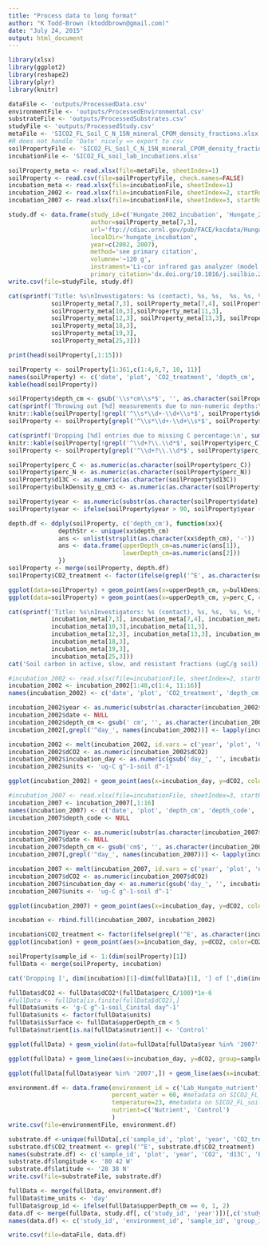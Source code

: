 ```yaml
---
title: "Process data to long format"
author: "K Todd-Brown (ktoddbrown@gmail.com)"
date: "July 24, 2015"
output: html_document
---
```


```r
library(xlsx)
library(ggplot2)
library(reshape2)
library(plyr)
library(knitr)
```

```r
dataFile <- 'outputs/ProcessedData.csv'
environmentFile <- 'outputs/ProcessedEnvironmental.csv'
substrateFile <- 'outputs/ProcessedSubstrates.csv'
studyFile <- 'outputs/ProcessedStudy.csv'
metaFile <- 'SICO2_FL_Soil_C_N_15N_mineral_CPOM_density_fractions.xlsx'
#R does not handle 'Date' nicely => export to csv
soilPropertyFile <- 'SICO2_FL_Soil_C_N_15N_mineral_CPOM_density_fractions_sheet5.csv'
incubationFile <- 'SICO2_FL_soil_lab_incubations.xlsx'
```

```r
soilProperty_meta <- read.xlsx(file=metaFile, sheetIndex=1)
soilProperty <- read.csv(file=soilPropertyFile, check.names=FALSE)
incubation_meta <- read.xlsx(file=incubationFile, sheetIndex=1)
incubation_2002 <- read.xlsx(file=incubationFile, sheetIndex=2, startRow=7)
incubation_2007 <- read.xlsx(file=incubationFile, sheetIndex=3, startRow=10)

```

```r
study.df <- data.frame(study_id=c('Hungate_2002_incubation', 'Hungate_2007_incubation'),
                       author=soilProperty_meta[7,3],
                       url='ftp://cdiac.ornl.gov/pub/FACE/kscdata/Hungate/',
                       localDir='hungate_incubation',
                       year=c(2002, 2007),
                       method='see primary citation',
                       volumne='~120 g',
                       instrament='Li-cor infrared gas analyzer (model Li-7000, Lincoln Nebraska)',
                       primary_citation='dx.doi.org/10.1016/j.soilbio.2008.09.016')
write.csv(file=studyFile, study.df)
```

```r
cat(sprintf('Title: %s\nInvestigators: %s (contact), %s, %s,  %s, %s, %s, %s, %s, %s\nStudy period:%s -- %s\nSite: %s [%sN x %sW at %s meters]\nAbstract: %s\nMethod: %s\nAssociated publication: %s\n', soilProperty_meta[6,3], 
            soilProperty_meta[7,3], soilProperty_meta[7,4], soilProperty_meta[7,5], soilProperty_meta[7,6],soilProperty_meta[7,7], soilProperty_meta[8,3], soilProperty_meta[8,4],soilProperty_meta[8,5],soilProperty_meta[8,6],
            soilProperty_meta[10,3],soilProperty_meta[11,3],
            soilProperty_meta[12,3], soilProperty_meta[13,3], soilProperty_meta[14,3], soilProperty_meta[15,3],
            soilProperty_meta[18,3],
            soilProperty_meta[19,3],
            soilProperty_meta[25,3]))
```

```r
print(head(soilProperty[,1:15]))

soilProperty <- soilProperty[1:361,c(1:4,6,7, 10, 11)]
names(soilProperty) <- c('date', 'plot', 'CO2_treatment', 'depth_cm', 'bulkDensity_g_cm3', 'd13C',  'perc_C', 'perc_N')
kable(head(soilProperty))

soilProperty$depth_cm <- gsub('\\s*cm\\s*$', '', as.character(soilProperty$depth_cm))
cat(sprintf('Throwing out [%d] measurements due to non-numeric depths:\n Ex:\n', sum(!grepl('^\\s*\\d+-\\d+\\s*$', soilProperty$depth_cm))))
knitr::kable(soilProperty[!grepl('^\\s*\\d+-\\d+\\s*$', soilProperty$depth_cm),])
soilProperty <- soilProperty[grepl('^\\s*\\d+-\\d+\\s*$', soilProperty$depth_cm),]

cat(sprintf('Dropping [%d] entries due to missing C percentage:\n', sum(!grepl('^\\d+?\\.\\d*$', soilProperty$perc_C))))
knitr::kable(soilProperty[!grepl('^\\d+?\\.\\d*$', soilProperty$perc_C),])
soilProperty <- soilProperty[grepl('^\\d+?\\.\\d*$', soilProperty$perc_C),]

soilProperty$perc_C <- as.numeric(as.character(soilProperty$perc_C))
soilProperty$perc_N <- as.numeric(as.character(soilProperty$perc_N))
soilProperty$d13C <- as.numeric(as.character(soilProperty$d13C))
soilProperty$bulkDensity_g_cm3 <- as.numeric(as.character(soilProperty$bulkDensity_g_cm3))

soilProperty$year <- as.numeric(substr(as.character(soilProperty$date), 5, 6))
soilProperty$year <- ifelse(soilProperty$year > 90, soilProperty$year + 1900, soilProperty$year + 2000)

depth.df <- ddply(soilProperty, c('depth_cm'), function(xx){
              depthStr <- unique(xx$depth_cm)
              ans <- unlist(strsplit(as.character(xx$depth_cm), '-'))
              ans <- data.frame(upperDepth_cm=as.numeric(ans[1]),
                                lowerDepth_cm=as.numeric(ans[2]))
              })
soilProperty <- merge(soilProperty, depth.df)
soilProperty$CO2_treatment <- factor(ifelse(grepl('^E', as.character(soilProperty$CO2_treatment)), 'Elevated', 'Ambient'))

ggplot(data=soilProperty) + geom_point(aes(x=upperDepth_cm, y=bulkDensity_g_cm3, color=CO2_treatment)) + ylab('Bulk density [g cm^-3]')
ggplot(data=soilProperty) + geom_point(aes(x=upperDepth_cm, y=perc_C, color=CO2_treatment)) + ylab('Carbon percentage [%]')
```


```r
cat(sprintf('Title: %s\nInvestigators: %s (contact), %s, %s,  %s, %s, %s, %s, %s\nStudy period:%s -- %s\nSite: %s [%sN x %sW at %s meters]\nAbstract: %s\nMethod: %s\nAssociated publication: %s\n', incubation_meta[6,3], 
            incubation_meta[7,3], incubation_meta[7,4], incubation_meta[7,5], incubation_meta[7,6],incubation_meta[7,7], incubation_meta[8,3], incubation_meta[8,4],incubation_meta[8,5],
            incubation_meta[10,3],incubation_meta[11,3],
            incubation_meta[12,3], incubation_meta[13,3], incubation_meta[14,3], incubation_meta[15,3],
            incubation_meta[18,3],
            incubation_meta[19,3],
            incubation_meta[25,3]))
cat('Soil carbon in active, slow, and resistant fractions (ugC/g soil), and their sum (total). Active and slow calculated from CO2 production during long-term lab incubations. Resistant estimated as organic C remaining after acid hydrolysis. Also shown are rates of CO2 production in the incubations, in units of ugC/g soil/d\n')
```

```r
#incubation_2002 <- read.xlsx(file=incubationFile, sheetIndex=2, startRow=7)
incubation_2002 <- incubation_2002[1:48,c(1:4, 11:16)]
names(incubation_2002) <- c('date', 'plot', 'CO2_treatment', 'depth_cm', 'day_1', 'day_15', 'day_28', 'day_66', 'day_140', 'day_256')

incubation_2002$year <- as.numeric(substr(as.character(incubation_2002$date), 1,4))
incubation_2002$date <- NULL
incubation_2002$depth_cm <- gsub(' cm', '', as.character(incubation_2002$depth_cm))
incubation_2002[,grepl('^day_', names(incubation_2002))] <- lapply(incubation_2002[,grepl('^day_', names(incubation_2002))], function(xx){as.numeric(as.character(xx))})

incubation_2002 <- melt(incubation_2002, id.vars = c('year', 'plot', 'CO2_treatment', 'depth_cm'), variable.name='incubation_day', value.name='dCO2')
incubation_2002$dCO2 <- as.numeric(incubation_2002$dCO2)
incubation_2002$incubation_day <- as.numeric(gsub('day_', '', incubation_2002$incubation_day))
incubation_2002$units <- 'ug-C g^-1-soil d^-1'

ggplot(incubation_2002) + geom_point(aes(x=incubation_day, y=dCO2, color=CO2_treatment), alpha=0.5)+scale_x_log10()+ylab(sprintf('dCO2 [%s]', unique(incubation_2002$units))) + ggtitle('2002 incubation')
```

```r
#incubation_2007 <- read.xlsx(file=incubationFile, sheetIndex=3, startRow=10)
incubation_2007 <- incubation_2007[,1:16]
names(incubation_2007) <- c('date', 'plot', 'depth_cm', 'depth_code', 'nutrient', 'CO2_treatment', 'day_1', 'day_5', 'day_16', 'day_37', 'day_65', 'day_108', 'day_163', 'day_219', 'day_335', 'day_542')
incubation_2007$depth_code <- NULL

incubation_2007$year <- as.numeric(substr(as.character(incubation_2007$date), 1,4))
incubation_2007$date <- NULL
incubation_2007$depth_cm <- gsub('cm$', '', as.character(incubation_2007$depth_cm))
incubation_2007[,grepl('^day_', names(incubation_2007))] <- lapply(incubation_2007[,grepl('^day_', names(incubation_2007))], function(xx){as.numeric(as.character(xx))})

incubation_2007 <- melt(incubation_2007, id.vars = c('year', 'plot', 'nutrient',  'CO2_treatment', 'depth_cm'), variable.name='incubation_day', value.name='dCO2')
incubation_2007$dCO2 <- as.numeric(incubation_2007$dCO2)
incubation_2007$incubation_day <- as.numeric(gsub('day_', '', incubation_2007$incubation_day))
incubation_2007$units <- 'ug-C g^-1-soil d^-1'

ggplot(incubation_2007) + geom_point(aes(x=incubation_day, y=dCO2, color=CO2_treatment), alpha=0.5)+scale_x_log10() +ylab(sprintf('dCO2 [%s]', unique(incubation_2007$units))) + ggtitle('2007 incubation')
```

```r
incubation <- rbind.fill(incubation_2007, incubation_2002)

incubation$CO2_treatment <- factor(ifelse(grepl('^E', as.character(incubation$CO2_treatment)), 'Elevated', 'Ambient'))
ggplot(incubation) + geom_point(aes(x=incubation_day, y=dCO2, color=CO2_treatment), alpha=0.5)+scale_x_log10()+ylab(sprintf('dCO2 [%s]', unique(incubation$units))) + ggtitle('2002+2007 incubation')
```

```r

soilProperty$sample_id <- 1:(dim(soilProperty)[1])
fullData <- merge(soilProperty, incubation)

cat('Dropping [', dim(incubation)[1]-dim(fullData)[1], '] of [',dim(incubation)[1],'] observations. Due to missing soil property entries.\n')

fullData$dCO2 <- fullData$dCO2*(fullData$perc_C/100)*1e-6
#fullData <- fullData[is.finite(fullData$dCO2),]
fullData$units <- 'g-C g^-1-soil_Cinital day^-1'
fullData$units <- factor(fullData$units)
fullData$isSurface <- fullData$upperDepth_cm < 5
fullData$nutrient[is.na(fullData$nutrient)] <- 'Control'

ggplot(fullData) + geom_violin(data=fullData[fullData$year %in% '2007' & fullData$isSurface,], aes(x=incubation_day, y=dCO2, group=incubation_day, color=isSurface), trim=FALSE, scale='width') + geom_violin(data=fullData[fullData$year %in% '2007' & !fullData$isSurface,], aes(x=incubation_day, y=dCO2, group=incubation_day, color=isSurface), trim=FALSE, scale='width') + ylab(sprintf('dCO2 [%s]', unique(fullData$units))) + scale_x_log10() + scale_y_log10()

ggplot(fullData) + geom_line(aes(x=incubation_day, y=dCO2, group=sample_id, color=isSurface), alpha=0.1) + geom_boxplot(data=fullData[fullData$isSurface, ], aes(x=incubation_day, y=dCO2, group=incubation_day, color=TRUE)) + geom_boxplot(data=fullData[!fullData$isSurface, ], aes(x=incubation_day, y=dCO2, group=incubation_day, color=FALSE)) + scale_x_log10() + scale_y_log10() +  facet_grid(.~year) + ylab(sprintf('dCO2 [%s]', unique(fullData$units))) 

ggplot(fullData[fullData$year %in% '2007',]) + geom_line(aes(x=incubation_day, y=dCO2, group=sample_id, color=isSurface), alpha=0.1) + geom_violin(aes(x=incubation_day, y=dCO2, group=incubation_day, color=isSurface), trim=TRUE, scale='width') + scale_x_log10() + scale_y_log10() + ylab(sprintf('dCO2 [%s]', unique(fullData$units))) 
````

```r
environment.df <- data.frame(environment_id = c('Lab_Hungate_nutrient', 'Lab_Hungate_control'),
                             percent_water = 60, #metadata on SICO2_FL_soil_lab_incubations.xlsx
                             temperature=23, #metadata on SICO2_FL_soil_lab_incubations.xlsx
                             nutrient=c('Nutrient', 'Control')
                             )
write.csv(file=environmentFile, environment.df)

substrate.df <-unique(fullData[,c('sample_id', 'plot', 'year', 'CO2_treatment', 'd13C', 'bulkDensity_g_cm3', 'perc_C', 'perc_N', 'upperDepth_cm', 'lowerDepth_cm')])
substrate.df$CO2_treatment <- grepl('^E', substrate.df$CO2_treatment)
names(substrate.df) <- c('sample_id', 'plot', 'year', 'CO2', 'd13C', 'bulkDensity', 'percent_carbon', 'percent_nirogen', 'depth_upper', 'depth_lower')
substrate.df$longitude <- '80 42 W'
substrate.df$latitude <- '28 38 N'
write.csv(file=substrateFile, substrate.df)

fullData <- merge(fullData, environment.df)
fullData$time_units <- 'day'
fullData$group_id <- ifelse(fullData$upperDepth_cm == 0, 1, 2)
data.df <- merge(fullData, study.df[, c('study_id', 'year')])[,c('study_id', 'environment_id', 'sample_id','group_id', 'incubation_day', 'time_units', 'dCO2', 'units')]
names(data.df) <- c('study_id', 'environment_id', 'sample_id', 'group_id', 'elapsed_time', 'time_units', 'carbon_flux', 'carbon_units')

write.csv(file=dataFile, data.df)

```

